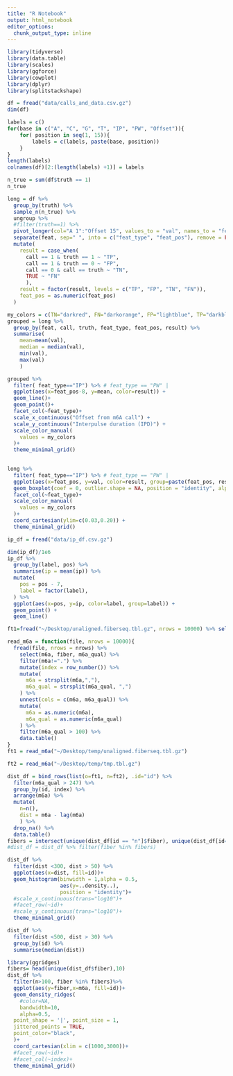 ```yaml
---
title: "R Notebook"
output: html_notebook
editor_options: 
  chunk_output_type: inline
---
```


```r
library(tidyverse)
library(data.table)
library(scales)
library(ggforce)
library(cowplot)
library(dplyr)
library(splitstackshape)
```

```r
df = fread("data/calls_and_data.csv.gz")
dim(df)
```

```r
labels = c()
for(base in c("A", "C", "G", "T", "IP", "PW", "Offset")){
    for( position in seq(1, 15)){
        labels = c(labels, paste(base, position))
    }
}
length(labels)
colnames(df)[2:(length(labels) +1)] = labels

n_true = sum(df$truth == 1)
n_true
```

```r

long = df %>%
  group_by(truth) %>%
  sample_n(n_true) %>%
  ungroup %>%
  #filter(truth==1) %>%
  pivot_longer(col="A 1":"Offset 15", values_to = "val", names_to = "feat") %>%
  separate(feat, sep=" ", into = c("feat_type", "feat_pos"), remove = FALSE) %>%
  mutate(
    result = case_when(
      call == 1 & truth == 1 ~ "TP",
      call == 1 & truth == 0 ~ "FP",
      call == 0 & call == truth ~ "TN",
      TRUE ~ "FN"
      ),
    result = factor(result, levels = c("TP", "FP", "TN", "FN")),
    feat_pos = as.numeric(feat_pos)
  )
```

```r
my_colors = c(TN="darkred", FN="darkorange", FP="lightblue", TP="darkblue")
grouped = long %>% 
  group_by(feat, call, truth, feat_type, feat_pos, result) %>%
  summarise(
    mean=mean(val),
    median = median(val),
    min(val),
    max(val)
    ) 
```

```r
grouped %>%
  filter( feat_type=="IP") %>% # feat_type == "PW" |
  ggplot(aes(x=feat_pos-8, y=mean, color=result)) +
  geom_line()+
  geom_point()+
  facet_col(~feat_type)+
  scale_x_continuous("Offset from m6A call") +
  scale_y_continuous("Interpulse duration (IPD)") +
  scale_color_manual(
    values = my_colors
  )+
  theme_minimal_grid()
  
```

```r
long %>%
  filter( feat_type=="IP") %>% # feat_type == "PW" |
  ggplot(aes(x=feat_pos, y=val, color=result, group=paste(feat_pos, result))) +
  geom_boxplot(coef = 0, outlier.shape = NA, position = "identity", alpha=0.1) +
  facet_col(~feat_type)+
  scale_color_manual(
    values = my_colors
  )+
  coord_cartesian(ylim=c(0.03,0.20)) + 
  theme_minimal_grid()
```



```r
ip_df = fread("data/ip_df.csv.gz")
```


```r
dim(ip_df)/1e6
ip_df %>%
  group_by(label, pos) %>%
  summarise(ip = mean(ip)) %>%
  mutate(
    pos = pos - 7,
    label = factor(label),
  ) %>%
  ggplot(aes(x=pos, y=ip, color=label, group=label)) +
  geom_point() +
  geom_line()
```


```r
ft1=fread("~/Desktop/unaligned.fiberseq.tbl.gz", nrows = 10000) %>% select(-fiber_sequence)
```

```r
read_m6a = function(file, nrows = 10000){
  fread(file, nrows = nrows) %>%
    select(m6a, fiber, m6a_qual) %>%
    filter(m6a!=".") %>%
    mutate(index = row_number()) %>%
    mutate(
      m6a = strsplit(m6a,","),
      m6a_qual = strsplit(m6a_qual, ",")
    ) %>%
    unnest(cols = c(m6a, m6a_qual)) %>%
    mutate(
      m6a = as.numeric(m6a),
      m6a_qual = as.numeric(m6a_qual)
    ) %>%
    filter(m6a_qual > 100) %>%
    data.table()
}
ft1 = read_m6a("~/Desktop/temp/unaligned.fiberseq.tbl.gz")
```

```r
ft2 = read_m6a("~/Desktop/temp/tmp.tbl.gz")
```

```r
dist_df = bind_rows(list(o=ft1, n=ft2), .id="id") %>%
  filter(m6a_qual > 247) %>%
  group_by(id, index) %>%
  arrange(m6a) %>%
  mutate(
    n=n(),
    dist = m6a - lag(m6a)
    ) %>%
  drop_na() %>%
  data.table()
fibers = intersect(unique(dist_df[id == "n"]$fiber), unique(dist_df[id=="o"]$fiber))
#dist_df = dist_df %>% filter(fiber %in% fibers)
```

```r
dist_df %>%
  filter(dist <300, dist > 50) %>%
  ggplot(aes(x=dist, fill=id))+
  geom_histogram(binwidth = 1,alpha = 0.5, 
                 aes(y=..density..),
                 position = "identity")+
  #scale_x_continuous(trans="log10")+
  #facet_row(~id)+
  #scale_y_continuous(trans="log10")+
  theme_minimal_grid() 

dist_df %>%
  filter(dist <500, dist > 30) %>%
  group_by(id) %>%
  summarise(median(dist))
```

```r
library(ggridges)
fibers= head(unique(dist_df$fiber),10)
dist_df %>%
  filter(n>100, fiber %in% fibers)%>%
  ggplot(aes(y=fiber,x=m6a, fill=id))+
  geom_density_ridges(
    #color=NA,
    bandwidth=10,
    alpha=0.5, 
  point_shape = '|', point_size = 1,
  jittered_points = TRUE,
  point_color="black",
  )+
  coord_cartesian(xlim = c(1000,3000))+
  #facet_row(~id)+
  #facet_col(~index)+
  theme_minimal_grid() 
```
